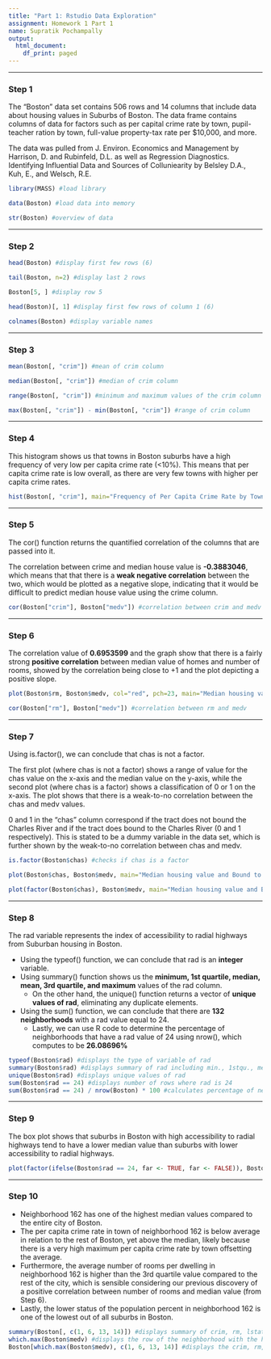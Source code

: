 ---
title: "Part 1: Rstudio Data Exploration"
assignment: Homework 1 Part 1
name: Supratik Pochampally
output:
  html_document:
    df_print: paged
---

***

### Step 1

The "Boston" data set contains 506 rows and 14 columns that include data about housing values in Suburbs of Boston. The data frame contains columns of data for factors such as per capital crime rate by town, pupil-teacher ration by town, full-value property-tax rate per \$10,000, and more. 

The data was pulled from J. Environ. Economics and Management by Harrison, D. and Rubinfeld, D.L. as well as Regression Diagnostics. Identifying Influential Data and Sources of Colluniearity by Belsley D.A., Kuh, E., and Welsch, R.E.

```{r}
library(MASS) #load library

data(Boston) #load data into memory

str(Boston) #overview of data
```

***

### Step 2

```{r}
head(Boston) #display first few rows (6)

tail(Boston, n=2) #display last 2 rows

Boston[5, ] #display row 5

head(Boston)[, 1] #display first few rows of column 1 (6)

colnames(Boston) #display variable names
```

***

### Step 3

```{r}
mean(Boston[, "crim"]) #mean of crim column

median(Boston[, "crim"]) #median of crim column

range(Boston[, "crim"]) #minimum and maximum values of the crim column

max(Boston[, "crim"]) - min(Boston[, "crim"]) #range of crim column
```

***

### Step 4

This histogram shows us that towns in Boston suburbs have a high frequency of very low per capita crime rate (<10%). This means that per capita crime rate is low overall, as there are very few towns with higher per capita crime rates.


```{r}
hist(Boston[, "crim"], main="Frequency of Per Capita Crime Rate by Town in Boston Suburbs", xlab="Per capita crime rate by town") #histogram of crim column with appropriate labels
```

***

### Step 5

The cor() function returns the quantified correlation of the columns that are passed into it.

The correlation between crime and median house value is **-0.3883046**, which means that that there is a **weak negative correlation** between the two, which would be plotted as a negative slope, indicating that it would be difficult to predict median house value using the crime column.  


```{r}
cor(Boston["crim"], Boston["medv"]) #correlation between crim and medv
```

***

### Step 6

The correlation value of **0.6953599** and the graph show that there is a fairly strong **positive correlation** between median value of homes and number of rooms, showed by the correlation being close to +1 and the plot depicting a positive slope.

```{r}
plot(Boston$rm, Boston$medv, col="red", pch=23, main="Median housing value and Number of rooms in Boston Suburbs", xlab="Number of Rooms", ylab="Median value /$1000s") #plot between rm and medv with appropriate labels and varying point color and style

cor(Boston["rm"], Boston["medv"]) #correlation between rm and medv
```

***

### Step 7

Using is.factor(), we can conclude that chas is not a factor. 

The first plot (where chas is not a factor) shows a range of value for the chas value on the x-axis and the median value on the y-axis, while the second plot (where chas is a factor) shows a classification of 0 or 1 on the x-axis. The plot shows that there is a weak-to-no correlation between the chas and medv values. 

0 and 1 in the "chas" column correspond if the tract does not bound the Charles River and if the tract does bound to the Charles River (0 and 1 respectively). This is stated to be a dummy variable in the data set, which is further shown by the weak-to-no correlation between chas and medv. 

```{r}
is.factor(Boston$chas) #checks if chas is a factor

plot(Boston$chas, Boston$medv, main="Median housing value and Bound to Charles River", xlab="Tract is bounded to Charles River", ylab="Median value /$1000s") #plot between chas and medv with appropriate labels

plot(factor(Boston$chas), Boston$medv, main="Median housing value and Bound to Charles River (Factored)", xlab="Tract is bounded to Charles River (Factored)", ylab="Median value /$1000s") #plot of factored chas and medv with appropriate labels
```

***

### Step 8

The rad variable represents the index of accessibility to radial highways from Suburban housing in Boston. 

* Using the typeof() function, we can conclude that rad is an **integer** variable. 
* Using summary() function shows us the **minimum, 1st quartile, median, mean, 3rd quartile, and maximum** values of the rad column. 
  + On the other hand, the unique() function returns a vector of **unique values of rad**, eliminating any duplicate elements. 
* Using the sum() function, we can conclude that there are **132 neighborhoods** with a rad value equal to 24.
  + Lastly, we can use R code to determine the percentage of neighborhoods that have a rad value of 24 using nrow(), which computes to be **26.08696%**


```{r}
typeof(Boston$rad) #displays the type of variable of rad
summary(Boston$rad) #displays summary of rad including min., 1stqu., median, mean, 2rd qu., and max.
unique(Boston$rad) #displays unique values of rad
sum(Boston$rad == 24) #displays number of rows where rad is 24
sum(Boston$rad == 24) / nrow(Boston) * 100 #calculates percentage of neighborhoods where rad is 24
```

***

### Step 9

The box plot shows that suburbs in Boston with high accessibility to radial highways tend to have a lower median value than suburbs with lower accessibility to radial highways. 

```{r}
plot(factor(ifelse(Boston$rad == 24, far <- TRUE, far <- FALSE)), Boston$medv, main="Median housing value and Accessibility to radial highways", xlab="Index of accessibility to radial highways is 24", ylab="Median value /$1000s") #plots neighborhoods based on whether or not their rad is 24 and their medv with appropriate labels
```

***

### Step 10

* Neighborhood 162 has one of the highest median values compared to the entire city of Boston. 
* The per capita crime rate in town of neighborhood 162 is below average in relation to the rest of Boston, yet above the median, likely because there is a very high maximum per capita crime rate by town offsetting the average. 
* Furthermore, the average number of rooms per dwelling in neighborhood 162 is higher than the 3rd quartile value compared to the rest of the city, which is sensible considering our previous discovery of a positive correlation between number of rooms and median value (from Step 6).
* Lastly, the lower status of the population percent in neighborhood 162 is one of the lowest out of all suburbs in Boston. 

```{r}
summary(Boston[, c(1, 6, 13, 14)]) #displays summary of crim, rm, lstat, and medv, including their min., 1st qu., median, mean, 3rd qu., and max.
which.max(Boston$medv) #displays the row of the neighborhood with the highest medv
Boston[which.max(Boston$medv), c(1, 6, 13, 14)] #displays the crim, rm, lstat, and medv of the neighborhood with the highest medv
```


